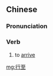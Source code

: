 ==Chinese==
{{zh-forms}}

===Pronunciation===
{{zh-pron
|m=xíngzhì
|cat=v
}}

===Verb===
{{zh-verb}}

# {{lb|zh|literary}} to [[arrive]]

[[mg:行至]]